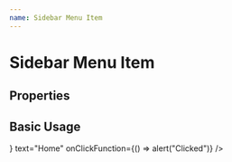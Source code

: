 ```yaml
---
name: Sidebar Menu Item
---
```



# Sidebar Menu Item

## Properties

<PropsTable of={SidebarMenuItem} />

## Basic Usage

<Playground>
  <SidebarMenuItem
    icon={<Home />}
    text="Home"
    onClickFunction={() => alert("Clicked")}
  />
</Playground>
